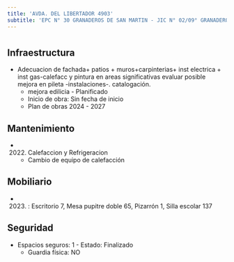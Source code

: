 ```yaml
---
title: 'AVDA. DEL LIBERTADOR 4903'
subtitle: 'EPC N° 30 GRANADEROS DE SAN MARTIN - JIC N° 02/09° GRANADEROS DE SAN MARTIN - ESCUELA DE MAESTROS ([A] 07)'
---
```


#
## Infraestructura

* Adecuacion de fachada+  patios + muros+carpinterias+   inst electrica + inst gas-calefacc y pintura en areas significativas evaluar posible mejora en pileta -instalaciones-. catalogación. 
    + mejora edilicia - Planificado 
    + Inicio de obra: Sin fecha de inicio 
    + Plan de obras 2024 - 2027 






## Mantenimiento

*  (2022) Calefaccion y Refrigeracion 
    + Cambio de equipo de calefacción





## Mobiliario

*  (2023) : Escritorio 7, Mesa pupitre doble 65, Pizarrón 1, Silla escolar 137 





## Seguridad

*  Espacios seguros: 1 - Estado: Finalizado 
    + Guardia física: NO



